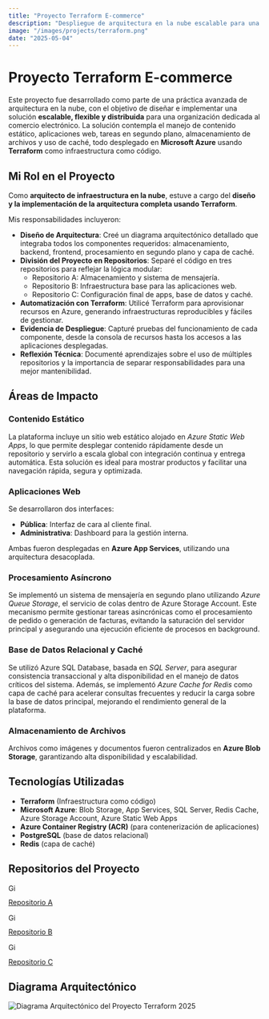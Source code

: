 ```yaml
---
title: "Proyecto Terraform E-commerce"
description: "Despliegue de arquitectura en la nube escalable para una plataforma de comercio electrónico, utilizando Terraform sobre Microsoft Azure."
image: "/images/projects/terraform.png"
date: "2025-05-04"
---
```


# Proyecto Terraform E-commerce

Este proyecto fue desarrollado como parte de una práctica avanzada de arquitectura en la nube, con el objetivo de diseñar e implementar una solución **escalable, flexible y distribuida** para una organización dedicada al comercio electrónico. La solución contempla el manejo de contenido estático, aplicaciones web, tareas en segundo plano, almacenamiento de archivos y uso de caché, todo desplegado en **Microsoft Azure** usando **Terraform** como infraestructura como código.

## Mi Rol en el Proyecto

Como **arquitecto de infraestructura en la nube**, estuve a cargo del **diseño y la implementación de la arquitectura completa usando Terraform**. 

Mis responsabilidades incluyeron:

- **Diseño de Arquitectura**: Creé un diagrama arquitectónico detallado que integraba todos los componentes requeridos: almacenamiento, backend, frontend, procesamiento en segundo plano y capa de caché.
- **División del Proyecto en Repositorios**: Separé el código en tres repositorios para reflejar la lógica modular:
  - Repositorio A: Almacenamiento y sistema de mensajería.
  - Repositorio B: Infraestructura base para las aplicaciones web.
  - Repositorio C: Configuración final de apps, base de datos y caché.
- **Automatización con Terraform**: Utilicé Terraform para aprovisionar recursos en Azure, generando infraestructuras reproducibles y fáciles de gestionar.
- **Evidencia de Despliegue**: Capturé pruebas del funcionamiento de cada componente, desde la consola de recursos hasta los accesos a las aplicaciones desplegadas.
- **Reflexión Técnica**: Documenté aprendizajes sobre el uso de múltiples repositorios y la importancia de separar responsabilidades para una mejor mantenibilidad.

## Áreas de Impacto

### Contenido Estático

La plataforma incluye un sitio web estático alojado en *Azure Static Web Apps*, lo que permite desplegar contenido rápidamente desde un repositorio y servirlo a escala global con integración continua y entrega automática. Esta solución es ideal para mostrar productos y facilitar una navegación rápida, segura y optimizada.

### Aplicaciones Web

Se desarrollaron dos interfaces:
- **Pública**: Interfaz de cara al cliente final.
- **Administrativa**: Dashboard para la gestión interna.

Ambas fueron desplegadas en **Azure App Services**, utilizando una arquitectura desacoplada.

### Procesamiento Asíncrono

Se implementó un sistema de mensajería en segundo plano utilizando *Azure Queue Storage*, el servicio de colas dentro de Azure Storage Account. Este mecanismo permite gestionar tareas asincrónicas como el procesamiento de pedido o generación de facturas, evitando la saturación del servidor principal y asegurando una ejecución eficiente de procesos en background.


### Base de Datos Relacional y Caché

Se utilizó Azure SQL Database, basada en *SQL Server*, para asegurar consistencia transaccional y alta disponibilidad en el manejo de datos críticos del sistema. Además, se implementó *Azure Cache for Redis* como capa de caché para acelerar consultas frecuentes y reducir la carga sobre la base de datos principal, mejorando el rendimiento general de la plataforma.

### Almacenamiento de Archivos

Archivos como imágenes y documentos fueron centralizados en **Azure Blob Storage**, garantizando alta disponibilidad y escalabilidad.

## Tecnologías Utilizadas

- **Terraform** (Infraestructura como código)
- **Microsoft Azure**: Blob Storage, App Services, SQL Server, Redis Cache, Azure Storage Account, Azure Static Web Apps
- **Azure Container Registry (ACR)** (para contenerización de aplicaciones)
- **PostgreSQL** (base de datos relacional)
- **Redis** (capa de caché)

## Repositorios del Proyecto

<div class="flex gap-4 pt-5 items-center">
  <div class="popUp flex justify-center items-center flex-col">
    <a href='https://github.com/Jey1601/IS912-Terraform-A' target="_blank">
        <img
            src='/images/github-icon.webp'
            alt='GitHub'
            width={100}
            height={100}
            style="width: 1.5vw; min-width: 20px;"
        />
        <p>Repositorio A</p>
    </a>
  </div>
  <div class="popUp flex justify-center items-center flex-col">
    <a href='https://github.com/angel-513/IS912-Terraform-B' target="_blank">
        <img
            src='/images/github-icon.webp'
            alt='GitHub'
            width={100}
            height={100}
            style="width: 1.5vw; min-width: 20px;"
        />
        <p>Repositorio B</p>
    </a>
  </div>
  <div class="popUp flex justify-center items-center flex-col">
    <a href='https://github.com/ajosemoya/E-commerce-Terraform-C' target="_blank">
        <img
            src='/images/github-icon.webp'
            alt='GitHub'
            width={100}
            height={100}
            style="width: 1.5vw; min-width: 20px;"
        />
        <p>Repositorio C</p>
    </a>
  </div>
</div>

## Diagrama Arquitectónico

![Diagrama Arquitectónico del Proyecto Terraform 2025](/images/projects/terraform.png)
